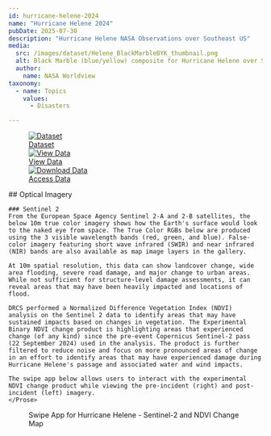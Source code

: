 ```yaml
---
id: hurricane-helene-2024
name: "Hurricane Helene 2024"
pubDate: 2025-07-30
description: "Hurricane Helene NASA Observations over Southeast US"
media:
  src: /images/dataset/Helene_BlackMarbleBYK_thumbnail.png
  alt: Black Marble (blue/yellow) composite for Hurricane Helene over Southeast US.
  author:
    name: NASA Worldview
taxonomy:
  - name: Topics
    values:
      - Disasters

---
```


<Block>
  <Figure>
    <div style={{ display: 'grid', gridTemplateColumns: '1fr 1fr 1fr', gap: '1rem', width: '100%' }}>
      <a href="/data-catalog" style={{ display: 'block', borderRadius: '1rem', overflow: 'hidden', boxShadow: '0 4px 6px rgba(0,0,0,0.1)', textDecoration: 'none' }}>
        <img src="/images/event/data-catalog.png" alt="Dataset" style={{ width: '100%', height: '200px', objectFit: 'cover' }} />
        <div style={{ padding: '1rem', textAlign: 'center', fontSize: '1.25rem', fontWeight: '600', color: '#2c3d4f' }}>Dataset</div>
      </a>
      <a href="/exploration?datasets=%5B%7B%22id%22%3A%22" style={{ display: 'block', borderRadius: '1rem', overflow: 'hidden', boxShadow: '0 4px 6px rgba(0,0,0,0.1)', textDecoration: 'none' }}>
        <img src="/images/event/data-view.png" alt="View Data" style={{ width: '100%', height: '200px', objectFit: 'cover' }} />
        <div style={{ padding: '1rem', textAlign: 'center', fontSize: '1.25rem', fontWeight: '600', color: '#2c3d4f' }}>View Data</div>
      </a>
      <a href="https://data.disasters.openveda.cloud/browseui/browseui/browseui/#us_svrwx_202504/" style={{ display: 'block', borderRadius: '1rem', overflow: 'hidden', boxShadow: '0 4px 6px rgba(0,0,0,0.1)', textDecoration: 'none' }}>
        <img src="/images/event/download-data.png" alt="Download Data" style={{ width: '100%', height: '200px', objectFit: 'cover' }} />
        <div style={{ padding: '1rem', textAlign: 'center', fontSize: '1.25rem', fontWeight: '600', color: '#2c3d4f' }}>Access Data</div>
      </a>
    </div>
  </Figure>
</Block>

<Block>
    <Prose>
    ## Optical Imagery
    
    ### Sentinel 2
    From the European Space Agency Sentinel 2-A and 2-B satellites, the below 10m true color imagery shows how the Earth's surface would look to the naked eye from space. The True Color RGBs below are produced using the 3 visible wavelength bands (red, green, and blue). False-color imagery featuring short wave infrared (SWIR) and near infrared (NIR) bands are also available as map image layers in the gallery.

    At 10m spatial resolution, this data can show landcover change, wide area flooding, severe road damage, and major change to urban areas. While not sufficient for structure-level damage assessments, it can reveal areas that may have been heavily impacted and locations of flood.

    DRCS performed a Normalized Difference Vegetation Index (NDVI) analysis on the Sentinel 2 data to identify areas that may have sustained impacts based on changes in vegetation. The Experimental Binary NDVI change product is highlighting areas that experienced change (of any kind) since the pre-event Copernicus Sentinel-2 pass (22 September 2024) used in the analysis. The product is further filtered to reduce noise and focus on more pronounced areas of change in an effort to identify areas that may have experienced damage during Hurricane Helene's passage and associated water and wind impacts.

    The swipe app below allows users to interact with the experimental NDVI change product while viewing the pre-incident (right) and post-incident (left) imagery.
    </Prose>
</Block>

<Block>
  <Prose> 
    <Figure>
    <Map
      datasetId='hurricane-helene-2024'
      layerId='ndvi-change-hurricane-helene-202409-v3'
      dateTime='2024-10-02'
      zoom={6.5}
      center={[-81.2668, 35.1586]}
    />
    <Caption
      attrAuthor='NASA'
      attrUrl='https://nasa.gov/'
    >
      Swipe App for Hurricane Helene - Sentinel-2 and NDVI Change Map
    </Caption>
    </Figure>
  </Prose>
</Block>